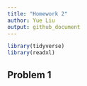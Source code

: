 ```yaml
---
title: "Homework 2"
author: Yue Liu
output: github_document
---
```


```r
library(tidyverse)
library(readxl)
```

## Problem 1

